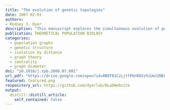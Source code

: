 ```yaml
---
title: "The evolution of genetic topologies"
date: 2007-02-01
authors:
- Rodney J. Dyer
description: "This manuscript explores the simultaneous evolution of population genetic parameters and topological features within a population graph through a series of Monte Carlo simulations. I show that node centrality and graph breadth are significantly correlated to population genetic parameters Phi(ST) and M (p = -0.95; p = -0.98, respectively), which are commonly used in quantifying among population genetic structure and isolation by distance. Next, the topological consequences of migration patterns are examined by contrasting N-island and stepping stone models of gene movement. Finally, I show how variation in migration rate influences the rate of formation of specific topological features with particular emphasis to the phase transition that occurs when populations begin to become fixed due to restricted movement of genes among populations. I close by discussing the utility of this method for the analysis of intraspecific genetic variation. (c) 2006 Elsevier Inc. All rights reserved."
publication: THEORETICAL POPULATION BIOLOGY
categories: 
  - population graphs
  - genetic structure
  - isolation by distance
  - graph theory
  - centrality
  - graph diameter
doi: "10.1016/j.tpb.2006.07.001"
url_pdf: "https://drive.google.com/open?id=0B0T81CzLjtfPUnRDVzhiUmJ2NE0"
featured: featured.png
respository_url: https://github.com/dyerlab/DLabWebsite
output:
  distill::distill_article:
    self_contained: false
---
```


